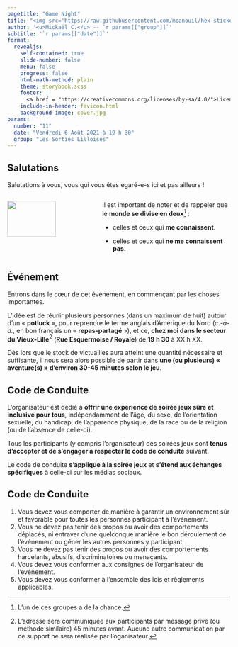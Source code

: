```yaml
---
pagetitle: "Game Night"
title: "<img src='https://raw.githubusercontent.com/mcanouil/hex-stickers/main/SVG/mcsb.svg' width = '250px' style='margin-bottom:-100px;margin-top:0;opacity:0.75;'/></br>Game Night #`r params[['number']]`"
author: '<u>Mickaël C.</u> -- `r params[["group"]]`'
subtitle: '`r params[["date"]]`'
format:
  revealjs:
    self-contained: true
    slide-number: false
    menu: false
    progress: false
    html-math-method: plain
    theme: storybook.scss
    footer: |
      <a href = "https://creativecommons.org/licenses/by-sa/4.0/">License: CC-BY-SA-4.0</a>
    include-in-header: favicon.html
    background-image: cover.jpg
params:
  number: "11"
  date: "Vendredi 6 Août 2021 à 19 h 30"
  group: "Les Sorties Lilloises"
---
```


## Salutations {background-image="background.jpg"}

Salutations à vous, vous qui vous êtes égaré-e-s ici et pas ailleurs&nbsp;!

:::: {.columns}

::: {.column width="40%"}

![](https://github.com/mcanouil.png){.picture fig-align="center" width="75%"}

:::

::: {.column width="60%"}

Il est important de noter et de rappeler que le __monde se divise en deux__^[L'un de ces groupes a de la chance.]&nbsp;:

- celles et ceux qui __me connaissent__.

- celles et ceux qui __ne me connaissent pas__.

:::

::::

## Événement {.smaller background-image="background.jpg"}

Entrons dans le cœur de cet événement, en commençant par les choses importantes.

L'idée est de réunir plusieurs personnes (dans un maximum de huit) autour d'un « __potluck__ », pour reprendre le terme anglais d'Amérique du Nord (*c.-à-d.*, en bon français un « __repas-partagé__ »), et ce, __chez moi dans le secteur du Vieux-Lille__^[L'adresse sera communiquée aux participants par message privé (ou méthode similaire) 45 minutes avant.
Aucune autre communication par ce support ne sera réalisée par l'oganisateur.] (__Rue Esquermoise / Royale__) de __19 h 30__ à XX h XX.

Dès lors que le stock de victuailles aura atteint une quantité nécessaire et suffisante, il nous sera alors possible de partir dans __une (ou plusieurs) « aventure(s) » d'environ 30-45 minutes selon le jeu__.

## Code de Conduite {.smaller background-image="background.jpg"}

L'organisateur est dédié à __offrir une expérience de soirée jeux sûre et inclusive pour tous__, indépendamment de l'âge, du sexe, de l'orientation sexuelle, du handicap, de l'apparence physique, de la race ou de la religion (ou de l'absence de celle-ci).

Tous les participants (y compris l'organisateur) des soirées jeux sont __tenus d'accepter et de s'engager à respecter le code de conduite__ suivant.

Le code de conduite __s'applique à la soirée jeux__ et __s'étend aux échanges spécifiques__ à celle-ci sur les médias sociaux.

## Code de Conduite {.smaller background-image="background.jpg"}

1. Vous devez vous comporter de manière à garantir un environnement sûr et favorable pour
toutes les personnes participant à l'événement.
2. Vous ne devez pas tenir des propos ou avoir des comportements déplacés, ni entraver d'une
quelconque manière le bon déroulement de l'événement ou gêner les autres personnes y
participant.
3. Vous ne devez pas tenir des propos ou avoir des comportements harcelants, abusifs,
discriminatoires ou menaçants.
4. Vous devez vous conformer aux consignes de l'organisateur de l'événement.
5. Vous devez vous conformer à l'ensemble des lois et règlements applicables.
